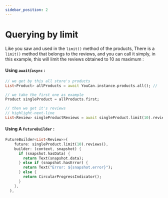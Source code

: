 ```yaml
---
sidebar_position: 2
---
```


# Querying by limit

Like you saw and used in the `limit()` method of the products, There is a `limit()` method that belongs to the reviews, and you can call it simply, in this example, this will limit the reviews obtained to 10 as maximum :

#### Using `await`/`async` :

```dart
// we get by this all store's products
List<Product> allProducts = await YouCan.instance.products.all(); //

// we take the first one as example
Product singleProduct = allProducts.first;

// then we get it's reviews
// highlight-next-line
List<Review> singleProductReviews = await singleProduct.limit(10).reviews();
```

#### Using A `FutureBuilder` :

```dart
FutureBuilder<List<Review>>(
    future: singleProduct.limit(10).reviews(),
    builder: (context, snapshot) {
      if (snapshot.hasData) {
        return Text(snapshot.data);
      } else if (snapshot.hasError) {
        return Text("Error: ${snapshot.error}");
      } else {
        return CircularProgressIndicator();
      }
    },
  ),

```
